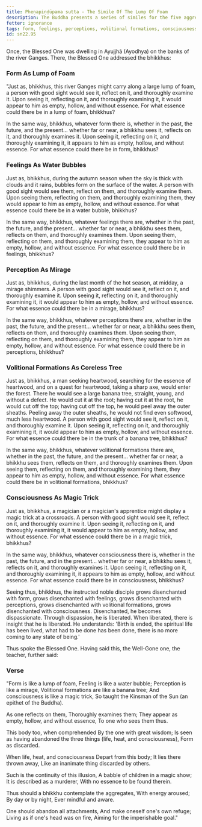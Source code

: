 ```yaml
---
title: Pheṇapiṇḍūpama sutta - The Simile Of The Lump Of Foam
description: The Buddha presents a series of similes for the five aggregates - physical form is akin to a lump of foam, feelings akin to water bubbles, perception like a mirage, volitional formations are like a tree without a core, and consciousness is similar to a magic trick.
fetter: ignorance
tags: form, feelings, perceptions, volitional formations, consciousness, emptiness, essence, simile, aggregates, sn, sn22-34, sn22
id: sn22.95
---
```


Once, the Blessed One was dwelling in Ayujjhā (Ayodhya) on the banks of the river Ganges. There, the Blessed One addressed the bhikkhus:

### Form As Lump of Foam

"Just as, bhikkhus, this river Ganges might carry along a large lump of foam, a person with good sight would see it, reflect on it, and thoroughly examine it. Upon seeing it, reflecting on it, and thoroughly examining it, it would appear to him as empty, hollow, and without essence. For what essence could there be in a lump of foam, bhikkhus?

In the same way, bhikkhus, whatever form there is, whether in the past, the future, and the present... whether far or near, a bhikkhu sees it, reflects on it, and thoroughly examines it. Upon seeing it, reflecting on it, and thoroughly examining it, it appears to him as empty, hollow, and without essence. For what essence could there be in form, bhikkhus?

### Feelings As Water Bubbles

Just as, bhikkhus, during the autumn season when the sky is thick with clouds and it rains, bubbles form on the surface of the water. A person with good sight would see them, reflect on them, and thoroughly examine them. Upon seeing them, reflecting on them, and thoroughly examining them, they would appear to him as empty, hollow, and without essence. For what essence could there be in a water bubble, bhikkhus?

In the same way, bhikkhus, whatever feelings there are, whether in the past, the future, and the present... whether far or near, a bhikkhu sees them, reflects on them, and thoroughly examines them. Upon seeing them, reflecting on them, and thoroughly examining them, they appear to him as empty, hollow, and without essence. For what essence could there be in feelings, bhikkhus?

### Perception As Mirage

Just as, bhikkhus, during the last month of the hot season, at midday, a mirage shimmers. A person with good sight would see it, reflect on it, and thoroughly examine it. Upon seeing it, reflecting on it, and thoroughly examining it, it would appear to him as empty, hollow, and without essence. For what essence could there be in a mirage, bhikkhus?

In the same way, bhikkhus, whatever perceptions there are, whether in the past, the future, and the present... whether far or near, a bhikkhu sees them, reflects on them, and thoroughly examines them. Upon seeing them, reflecting on them, and thoroughly examining them, they appear to him as empty, hollow, and without essence. For what essence could there be in perceptions, bhikkhus?

### Volitional Formations As Coreless Tree

Just as, bhikkhus, a man seeking heartwood, searching for the essence of heartwood, and on a quest for heartwood, taking a sharp axe, would enter the forest. There he would see a large banana tree, straight, young, and without a defect. He would cut it at the root; having cut it at the root, he would cut off the top; having cut off the top, he would peel away the outer sheaths. Peeling away the outer sheaths, he would not find even softwood, much less heartwood. A person with good sight would see it, reflect on it, and thoroughly examine it. Upon seeing it, reflecting on it, and thoroughly examining it, it would appear to him as empty, hollow, and without essence. For what essence could there be in the trunk of a banana tree, bhikkhus?

In the same way, bhikkhus, whatever volitional formations there are, whether in the past, the future, and the present... whether far or near, a bhikkhu sees them, reflects on them, and thoroughly examines them. Upon seeing them, reflecting on them, and thoroughly examining them, they appear to him as empty, hollow, and without essence. For what essence could there be in volitional formations, bhikkhus?

### Consciousness As Magic Trick

Just as, bhikkhus, a magician or a magician's apprentice might display a magic trick at a crossroads. A person with good sight would see it, reflect on it, and thoroughly examine it. Upon seeing it, reflecting on it, and thoroughly examining it, it would appear to him as empty, hollow, and without essence. For what essence could there be in a magic trick, bhikkhus?

In the same way, bhikkhus, whatever consciousness there is, whether in the past, the future, and in the present... whether far or near, a bhikkhu sees it, reflects on it, and thoroughly examines it. Upon seeing it, reflecting on it, and thoroughly examining it, it appears to him as empty, hollow, and without essence. For what essence could there be in consciousness, bhikkhus?

Seeing thus, bhikkhus, the instructed noble disciple grows disenchanted with form, grows disenchanted with feelings, grows disenchanted with perceptions, grows disenchanted with volitional formations, grows disenchanted with consciousness. Disenchanted, he becomes dispassionate. Through dispassion, he is liberated. When liberated, there is insight that he is liberated. He understands: 'Birth is ended, the spiritual life has been lived, what had to be done has been done, there is no more coming to any state of being.'

Thus spoke the Blessed One. Having said this, the Well-Gone one, the teacher, further said:

### Verse

"Form is like a lump of foam,
Feeling is like a water bubble;
Perception is like a mirage,
Volitional formations are like a banana tree;
And consciousness is like a magic trick,
So taught the Kinsman of the Sun (an epithet of the Buddha).

As one reflects on them,
Thoroughly examines them;
They appear as empty, hollow, and without essence,
To one who sees them thus.

This body too, when comprehended
By the one with great wisdom;
Is seen as having abandoned the three things (life, heat, and consciousness),
Form as discarded.

When life, heat, and consciousness
Depart from this body;
It lies there thrown away,
Like an inanimate thing discarded by others.

Such is the continuity of this illusion,
A babble of children in a magic show;
It is described as a murderer,
With no essence to be found therein.

Thus should a bhikkhu contemplate the aggregates,
With energy aroused;
By day or by night,
Ever mindful and aware.

One should abandon all attachments,
And make oneself one's own refuge;
Living as if one's head was on fire,
Aiming for the imperishable goal."